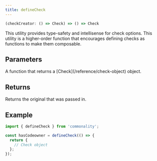 ```yaml
---
title: defineCheck
---
```


```ts
(checkCreator: () => Check) => () => Check
```
This utility provides type-safety and intellisense for check options.
This utility is a higher-order function that encourages defining checks as functions to make them composable.

## Parameters
<ParamField path="checkCreator" type="() => Check" required>
  A function that returns a [Check](/reference/check-object) object.
</ParamField>

## Returns

Returns the original that was passed in.

## Example

```ts
import { defineCheck } from 'commonality';

const hasCodeowner = defineCheck(() => {
  return {
    // Check object
  };
});
```
